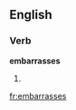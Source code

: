 ==English==

===Verb===
'''embarrasses'''

# {{third-person singular of|[[embarrass]]}}

[[fr:embarrasses]]